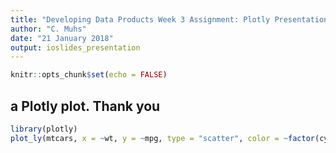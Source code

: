 ```yaml
---
title: "Developing Data Products Week 3 Assignment: Plotly Presentation"
author: "C. Muhs"
date: "21 January 2018"
output: ioslides_presentation
---
```


```r
knitr::opts_chunk$set(echo = FALSE)
```

## a Plotly plot. Thank you

```r
library(plotly)
plot_ly(mtcars, x = ~wt, y = ~mpg, type = "scatter", color = ~factor(cyl))
```
